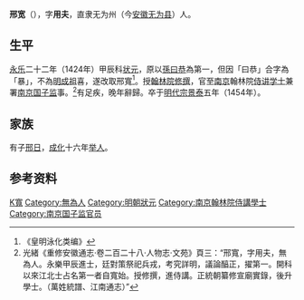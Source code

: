 '''邢宽'''（{{bd|？||1454年|catIdx=X邢}}），字'''用夫'''，直隶无为州（今[[安徽|安徽]][[无为县|无为县]]）人。

== 生平 ==
[[永乐_(明成祖)|永乐]]二十二年（1424年）甲辰科[[状元|状元]]，原以[[孫曰恭|孫曰恭]]為第一，但因「曰恭」合字為「暴」，不為[[明成祖|明成祖]]喜，遂改取邢寬<ref>《皇明泳化类编》</ref>。授[[翰林院|翰林院]][[修撰|修撰]]，官至[[南京|南京]]翰林院[[侍讲学士|侍讲学士]]兼署[[南京|南京]][[国子监|国子监]]事。<ref>光緒《重修安徽通志·卷二百二十八·人物志·文苑》頁三：“邢寬，字用夫，無為人。永樂甲辰進士，廷對策祭祀兵戎，考究詳明，議論醕正，擢第一。開科以來江北士占名第一者自寬始。授修撰，進侍講。正統朝纂修宣廟實錄，後升學士。（萬姓統譜、江南通志）”</ref>有足疾，晚年辭歸。卒于[[明代宗|明代宗]][[景泰_(明代宗)|景泰]]五年（1454年）。

== 家族 ==
有子[[邢日|邢日]]，[[成化|成化]]十六年[[举人|举人]]。

== 参考资料 ==
{{reflist}}

{{永樂二十二年甲辰科殿試金榜}}

{{Authority control}}
{{DEFAULTSORT:Xing邢}}
[[Category:邢姓|K寬]]
[[Category:無為人|Category:無為人]]
[[Category:明朝狀元|Category:明朝狀元]]
[[Category:南京翰林院侍講學士|Category:南京翰林院侍講學士]]
[[Category:南京国子监官员|Category:南京国子监官员]]

{{明朝人物小作品}}